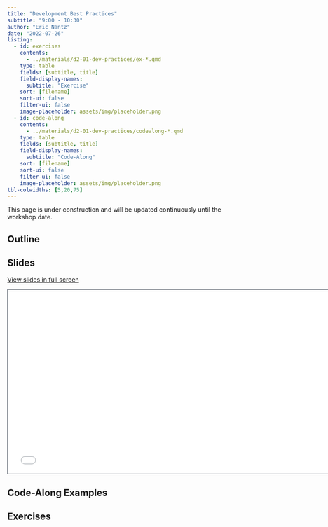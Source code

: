 ```yaml
---
title: "Development Best Practices"
subtitle: "9:00 - 10:30"
author: "Eric Nantz"
date: "2022-07-26"
listing:
  - id: exercises
    contents:
      - ../materials/d2-01-dev-practices/ex-*.qmd
    type: table
    fields: [subtitle, title]
    field-display-names: 
      subtitle: "Exercise"
    sort: [filename]
    sort-ui: false
    filter-ui: false
    image-placeholder: assets/img/placeholder.png
  - id: code-along
    contents:
      - ../materials/d2-01-dev-practices/codealong-*.qmd
    type: table
    fields: [subtitle, title]
    field-display-names: 
      subtitle: "Code-Along"
    sort: [filename]
    sort-ui: false
    filter-ui: false
    image-placeholder: assets/img/placeholder.png
tbl-colwidths: [5,20,75]
---
```


::: callout-warning
This page is under construction and will be updated continuously until the workshop date.
:::

## Outline

## Slides

[View slides in full screen](../materials/d2-01-dev-practices/index.html)

```{=html}
<iframe class="slide-deck" src="../materials/d2-01-dev-practices/" height="420" width="747" style="border: 1px solid #2e3846;"></iframe>
```

## Code-Along Examples

::: {#code-along}
:::

## Exercises

::: {#exercises}
:::
